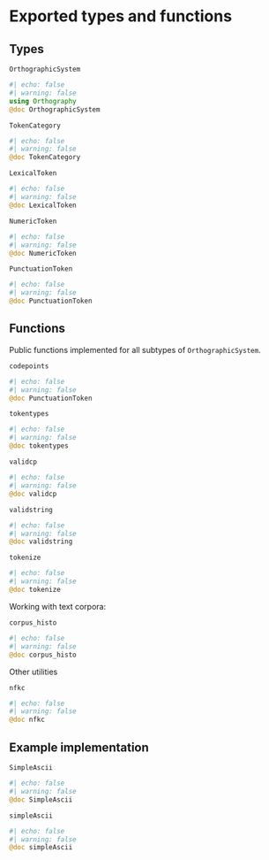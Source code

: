 # Exported types and functions

## Types


`OrthographicSystem`

:::{.callout-note appearance="minimal"}
```julia
#| echo: false
#| warning: false
using Orthography
@doc OrthographicSystem
```
:::

`TokenCategory`

:::{.callout-note appearance="minimal"}
```julia
#| echo: false
#| warning: false
@doc TokenCategory
```
:::

`LexicalToken`

:::{.callout-note appearance="minimal"}
```julia
#| echo: false
#| warning: false
@doc LexicalToken
```
:::


`NumericToken`

:::{.callout-note appearance="minimal"}
```julia
#| echo: false
#| warning: false
@doc NumericToken
```
:::


`PunctuationToken`

:::{.callout-note appearance="minimal"}
```julia
#| echo: false
#| warning: false
@doc PunctuationToken
```
:::

## Functions

Public functions implemented for all subtypes of `OrthographicSystem`.



`codepoints`

:::{.callout-note appearance="minimal"}
```julia
#| echo: false
#| warning: false
@doc PunctuationToken
```
:::


`tokentypes`

:::{.callout-note appearance="minimal"}
```julia
#| echo: false
#| warning: false
@doc tokentypes
```
:::

`validcp`

:::{.callout-note appearance="minimal"}
```julia
#| echo: false
#| warning: false
@doc validcp
```
:::

`validstring`

:::{.callout-note appearance="minimal"}
```julia
#| echo: false
#| warning: false
@doc validstring
```
:::

`tokenize`

:::{.callout-note appearance="minimal"}
```julia
#| echo: false
#| warning: false
@doc tokenize
```
:::

Working with text corpora:


`corpus_histo`
 
:::{.callout-note appearance="minimal"}
```julia
#| echo: false
#| warning: false
@doc corpus_histo
```
:::

Other utilities


`nfkc`


:::{.callout-note appearance="minimal"}
```julia
#| echo: false
#| warning: false
@doc nfkc
```
:::

## Example implementation


`SimpleAscii`

:::{.callout-note appearance="minimal"}
```julia
#| echo: false
#| warning: false
@doc SimpleAscii
```
:::

`simpleAscii`

:::{.callout-note appearance="minimal"}
```julia
#| echo: false
#| warning: false
@doc simpleAscii
```
:::

